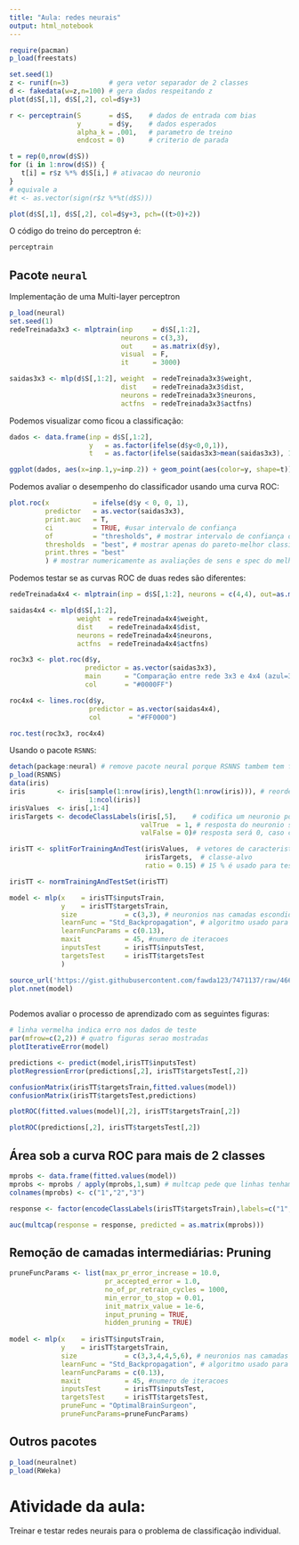 ```yaml
---
title: "Aula: redes neurais"
output: html_notebook
---
```


```r
require(pacman)
p_load(freestats)

set.seed(1)
z <- runif(n=3)          # gera vetor separador de 2 classes
d <- fakedata(w=z,n=100) # gera dados respeitando z
plot(d$S[,1], d$S[,2], col=d$y+3)

r <- perceptrain(S       = d$S,    # dados de entrada com bias
                 y       = d$y,    # dados esperados
                 alpha_k = .001,   # parametro de treino
                 endcost = 0)      # criterio de parada

t = rep(0,nrow(d$S))
for (i in 1:nrow(d$S)) {
   t[i] = r$z %*% d$S[i,] # ativacao do neuronio
} 
# equivale a
#t <- as.vector(sign(r$z %*%t(d$S)))

plot(d$S[,1], d$S[,2], col=d$y+3, pch=((t>0)+2))
```

O código do treino do perceptron é:

```r
perceptrain
```


## Pacote `neural` 

Implementação de uma Multi-layer perceptron
```r
p_load(neural)
set.seed(1)
redeTreinada3x3 <- mlptrain(inp     = d$S[,1:2], 
                            neurons = c(3,3), 
                            out     = as.matrix(d$y), 
                            visual  = F, 
                            it      = 3000)

saidas3x3 <- mlp(d$S[,1:2], weight  = redeTreinada3x3$weight, 
                            dist    = redeTreinada3x3$dist, 
                            neurons = redeTreinada3x3$neurons, 
                            actfns  = redeTreinada3x3$actfns)
``` 

Podemos visualizar como ficou a classificação:
```r
dados <- data.frame(inp = d$S[,1:2], 
                    y   = as.factor(ifelse(d$y<0,0,1)), 
                    t   = as.factor(ifelse(saidas3x3>mean(saidas3x3), 1,0)))

ggplot(dados, aes(x=inp.1,y=inp.2)) + geom_point(aes(color=y, shape=t))
```


Podemos avaliar o desempenho do classificador usando uma curva ROC:

```r
plot.roc(x           = ifelse(d$y < 0, 0, 1), 
         predictor   = as.vector(saidas3x3), 
         print.auc   = T,
         ci          = TRUE, #usar intervalo de confiança
         of          = "thresholds", # mostrar intervalo de confiança dos limiares para decisão entre classes
         thresholds  = "best", # mostrar apenas do pareto-melhor classificador
         print.thres = "best"
         ) # mostrar numericamente as avaliações de sens e spec do melhor
```

Podemos testar se as curvas ROC de duas redes são diferentes:

```r
redeTreinada4x4 <- mlptrain(inp = d$S[,1:2], neurons = c(4,4), out=as.matrix(d$y), visual = F, it=2000)

saidas4x4 <- mlp(d$S[,1:2],
                 weight  = redeTreinada4x4$weight, 
                 dist    = redeTreinada4x4$dist, 
                 neurons = redeTreinada4x4$neurons, 
                 actfns  = redeTreinada4x4$actfns)

roc3x3 <- plot.roc(d$y, 
                   predictor = as.vector(saidas3x3), 
                   main      = "Comparação entre rede 3x3 e 4x4 (azul=3x3)",# titulo da figura
                   col       = "#0000FF") 

roc4x4 <- lines.roc(d$y, 
                    predictor = as.vector(saidas4x4),
                    col       = "#FF0000")

roc.test(roc3x3, roc4x4)
```

Usando o pacote `RSNNS`:

```r
detach(package:neural) # remove pacote neural porque RSNNS tambem tem função mlp
p_load(RSNNS)
data(iris)
iris        <- iris[sample(1:nrow(iris),length(1:nrow(iris))), # reordena amostra pois pode causar tendencias
                    1:ncol(iris)]
irisValues  <- iris[,1:4]
irisTargets <- decodeClassLabels(iris[,5],    # codifica um neuronio por classe-alvo
                                 valTrue  = 1, # resposta do neuronio sera 1 se dada classe-alvo for escolhida
                                 valFalse = 0)# resposta será 0, caso contrário

irisTT <- splitForTrainingAndTest(irisValues,  # vetores de caracteristicas
                                  irisTargets,  # classe-alvo
                                  ratio = 0.15) # 15 % é usado para teste

irisTT <- normTrainingAndTestSet(irisTT)

model <- mlp(x    = irisTT$inputsTrain, 
             y    = irisTT$targetsTrain, 
             size            = c(3,3), # neuronios nas camadas escondidas
             learnFunc = "Std_Backpropagation", # algoritmo usado para corrigir erros nos pesos
             learnFuncParams = c(0.13), 
             maxit           = 45, #numero de iteracoes
             inputsTest      = irisTT$inputsTest,
             targetsTest     = irisTT$targetsTest
             )

source_url('https://gist.githubusercontent.com/fawda123/7471137/raw/466c1474d0a505ff044412703516c34f1a4684a5/nnet_plot_update.r') # para usar a função plot.nnet()
plot.nnet(model)
 
```


Podemos avaliar o processo de aprendizado com as seguintes figuras:

```r
# linha vermelha indica erro nos dados de teste
par(mfrow=c(2,2)) # quatro figuras serao mostradas
plotIterativeError(model)

predictions <- predict(model,irisTT$inputsTest)
plotRegressionError(predictions[,2], irisTT$targetsTest[,2])

confusionMatrix(irisTT$targetsTrain,fitted.values(model))
confusionMatrix(irisTT$targetsTest,predictions)

plotROC(fitted.values(model)[,2], irisTT$targetsTrain[,2])

plotROC(predictions[,2], irisTT$targetsTest[,2])
```


## Área sob a curva ROC para mais de 2 classes

```r
mprobs <- data.frame(fitted.values(model))
mprobs <- mprobs / apply(mprobs,1,sum) # multcap pede que linhas tenham soma 1
colnames(mprobs) <- c("1","2","3")

response <- factor(encodeClassLabels(irisTT$targetsTrain),labels=c("1","2","3"))

auc(multcap(response = response, predicted = as.matrix(mprobs)))
```


## Remoção de camadas intermediárias: Pruning 

```r
pruneFuncParams <- list(max_pr_error_increase = 10.0, 
                        pr_accepted_error = 1.0, 
                        no_of_pr_retrain_cycles = 1000, 
                        min_error_to_stop = 0.01,
                        init_matrix_value = 1e-6, 
                        input_pruning = TRUE, 
                        hidden_pruning = TRUE)
         
model <- mlp(x    = irisTT$inputsTrain, 
             y    = irisTT$targetsTrain, 
             size            = c(3,3,4,4,5,6), # neuronios nas camadas escondidas
             learnFunc = "Std_Backpropagation", # algoritmo usado para corrigir erros nos pesos
             learnFuncParams = c(0.13), 
             maxit           = 45, #numero de iteracoes
             inputsTest      = irisTT$inputsTest,
             targetsTest     = irisTT$targetsTest,
             pruneFunc = "OptimalBrainSurgeon",
             pruneFuncParams=pruneFuncParams)


```



## Outros pacotes

```r
p_load(neuralnet)
p_load(RWeka)
```


# Atividade da aula:
Treinar e testar redes neurais para o problema de classificação individual.




